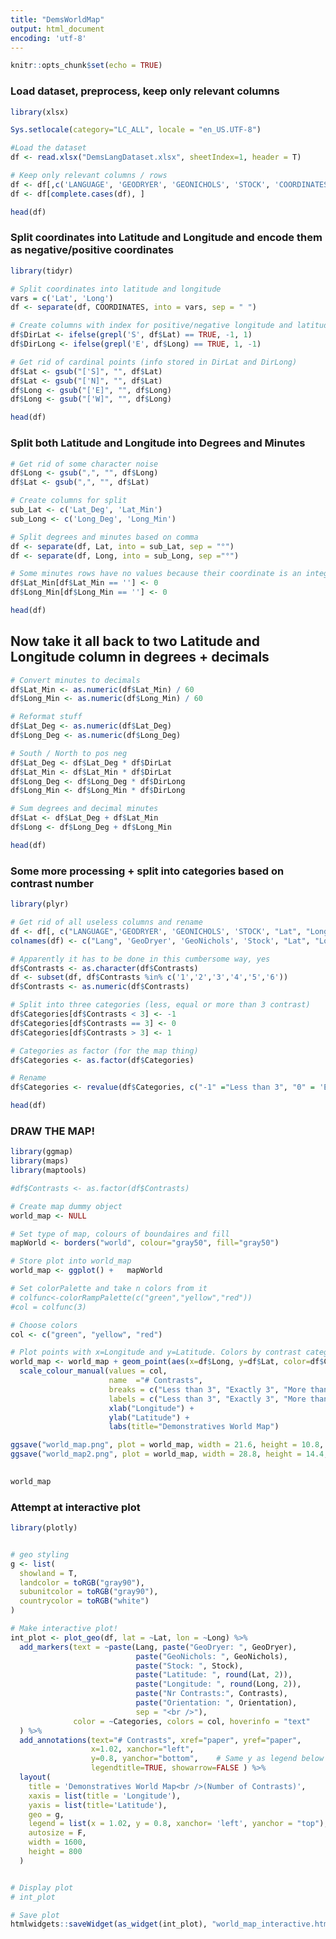 ```yaml
---
title: "DemsWorldMap"
output: html_document
encoding: 'utf-8'
---
```


```r
knitr::opts_chunk$set(echo = TRUE)
```


### Load dataset, preprocess, keep only relevant columns
``` r
library(xlsx)

Sys.setlocale(category="LC_ALL", locale = "en_US.UTF-8")

#Load the dataset 
df <- read.xlsx("DemsLangDataset.xlsx", sheetIndex=1, header = T)

# Keep only relevant columns / rows
df <- df[,c('LANGUAGE', 'GEODRYER', 'GEONICHOLS', 'STOCK', 'COORDINATES', 'DISTANCE.CONTRAST', 'ORIENTATION')]
df <- df[complete.cases(df), ]

head(df)
```

### Split coordinates into Latitude and Longitude and encode them as negative/positive coordinates
``` r
library(tidyr)

# Split coordinates into latitude and longitude
vars = c('Lat', 'Long')
df <- separate(df, COORDINATES, into = vars, sep = " ")

# Create columns with index for positive/negative longitude and latitude based on South/North and East/West indices 
df$DirLat <- ifelse(grepl('S', df$Lat) == TRUE, -1, 1)
df$DirLong <- ifelse(grepl('E', df$Long) == TRUE, 1, -1)

# Get rid of cardinal points (info stored in DirLat and DirLong)
df$Lat <- gsub("['S]", "", df$Lat)
df$Lat <- gsub("['N]", "", df$Lat)
df$Long <- gsub("['E]", "", df$Long)
df$Long <- gsub("['W]", "", df$Long)

head(df)
```

### Split both Latitude and Longitude into Degrees and Minutes
```r

# Get rid of some character noise
df$Long <- gsub(",", "", df$Long)
df$Lat <- gsub(",", "", df$Lat)

# Create columns for split
sub_Lat <- c('Lat_Deg', 'Lat_Min')
sub_Long <- c('Long_Deg', 'Long_Min')

# Split degrees and minutes based on comma
df <- separate(df, Lat, into = sub_Lat, sep = "°")
df <- separate(df, Long, into = sub_Long, sep ="°")

# Some minutes rows have no values because their coordinate is an integer. Just set them to 0.
df$Lat_Min[df$Lat_Min == ''] <- 0
df$Long_Min[df$Long_Min == ''] <- 0

head(df)
```

## Now take it all back to two Latitude and Longitude column in degrees + decimals
``` r

# Convert minutes to decimals
df$Lat_Min <- as.numeric(df$Lat_Min) / 60
df$Long_Min <- as.numeric(df$Long_Min) / 60

# Reformat stuff 
df$Lat_Deg <- as.numeric(df$Lat_Deg)
df$Long_Deg <- as.numeric(df$Long_Deg)

# South / North to pos neg 
df$Lat_Deg <- df$Lat_Deg * df$DirLat
df$Lat_Min <- df$Lat_Min * df$DirLat
df$Long_Deg <- df$Long_Deg * df$DirLong
df$Long_Min <- df$Long_Min * df$DirLong

# Sum degrees and decimal minutes
df$Lat <- df$Lat_Deg + df$Lat_Min
df$Long <- df$Long_Deg + df$Long_Min

head(df)
```

### Some more processing + split into categories based on contrast number
``` r

library(plyr)

# Get rid of all useless columns and rename
df <- df[, c("LANGUAGE",'GEODRYER', 'GEONICHOLS', 'STOCK', "Lat", "Long", "DISTANCE.CONTRAST", 'ORIENTATION')]
colnames(df) <- c("Lang", 'GeoDryer', 'GeoNichols', 'Stock', "Lat", "Long", "Contrasts", "Orientation")

# Apparently it has to be done in this cumbersome way, yes
df$Contrasts <- as.character(df$Contrasts)
df <- subset(df, df$Contrasts %in% c('1','2','3','4','5','6'))
df$Contrasts <- as.numeric(df$Contrasts)

# Split into three categories (less, equal or more than 3 contrast)
df$Categories[df$Contrasts < 3] <- -1
df$Categories[df$Contrasts == 3] <- 0
df$Categories[df$Contrasts > 3] <- 1

# Categories as factor (for the map thing)
df$Categories <- as.factor(df$Categories)

# Rename
df$Categories <- revalue(df$Categories, c("-1" ="Less than 3", "0" = 'Exactly 3', "1" = 'More than 3'))

head(df)
```

### DRAW THE MAP!
``` r

library(ggmap)
library(maps)
library(maptools)

#df$Contrasts <- as.factor(df$Contrasts)

# Create map dummy object
world_map <- NULL

# Set type of map, colours of boundaires and fill
mapWorld <- borders("world", colour="gray50", fill="gray50")

# Store plot into world_map
world_map <- ggplot() +   mapWorld

# Set colorPalette and take n colors from it
# colfunc<-colorRampPalette(c("green","yellow","red"))
#col = colfunc(3)

# Choose colors
col <- c("green", "yellow", "red")

# Plot points with x=Longitude and y=Latitude. Colors by contrast category
world_map <- world_map + geom_point(aes(x=df$Long, y=df$Lat, color=df$Categories), size=2) +
  scale_colour_manual(values = col, 
                      name  ="# Contrasts",  
                      breaks = c("Less than 3", "Exactly 3", "More than 3"), 
                      labels = c("Less than 3", "Exactly 3", "More than 3")) +
                      xlab("Longitude") +
                      ylab("Latitude") +
                      labs(title="Demonstratives World Map")

ggsave("world_map.png", plot = world_map, width = 21.6, height = 10.8, units = 'in',  dpi=100)
ggsave("world_map2.png", plot = world_map, width = 28.8, height = 14.4, units = 'in',  dpi=100)

                        
world_map
```



### Attempt at interactive plot
``` r
library(plotly)


# geo styling
g <- list(
  showland = T,
  landcolor = toRGB("gray90"),
  subunitcolor = toRGB("gray90"),
  countrycolor = toRGB("white")
)

# Make interactive plot!
int_plot <- plot_geo(df, lat = ~Lat, lon = ~Long) %>%
  add_markers(text = ~paste(Lang, paste("GeoDryer: ", GeoDryer), 
                            paste("GeoNichols: ", GeoNichols), 
                            paste("Stock: ", Stock), 
                            paste("Latitude: ", round(Lat, 2)), 
                            paste("Longitude: ", round(Long, 2)), 
                            paste("Nr Contrasts:", Contrasts), 
                            paste("Orientation: ", Orientation), 
                            sep = "<br />"),
              color = ~Categories, colors = col, hoverinfo = "text"
  ) %>%
  add_annotations(text="# Contrasts", xref="paper", yref="paper",
                  x=1.02, xanchor="left",
                  y=0.8, yanchor="bottom",    # Same y as legend below
                  legendtitle=TRUE, showarrow=FALSE ) %>%
  layout(
    title = 'Demonstratives World Map<br />(Number of Contrasts)', 
    xaxis = list(title = 'Longitude'), 
    yaxis = list(title='Latitude'), 
    geo = g,
    legend = list(x = 1.02, y = 0.8, xanchor= 'left', yanchor = "top"),
    autosize = F,
    width = 1600,
    height = 800
  )


# Display plot
# int_plot

# Save plot
htmlwidgets::saveWidget(as_widget(int_plot), "world_map_interactive.html")
```






